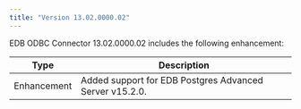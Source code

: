 ```yaml
---
title: "Version 13.02.0000.02"
---
```


EDB ODBC Connector 13.02.0000.02 includes the following enhancement:

| Type           | Description                                              |
| -------------- | -------------------------------------------------------- | 
| Enhancement    |  Added support for EDB Postgres Advanced Server v15.2.0. |
